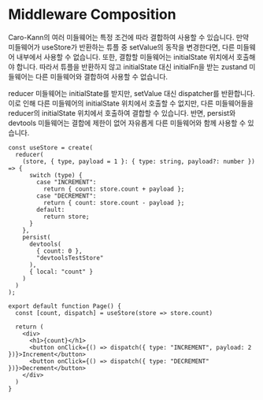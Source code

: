 # Middleware Composition


Caro-Kann의 여러 미들웨어는 특정 조건에 따라 결합하여 사용할 수 있습니다. 만약 미들웨어가 useStore가 반환하는 튜플 중 setValue의 동작을 변경한다면, 다른 미들웨어 내부에서 사용할 수 없습니다. 또한, 결합할 미들웨어는 initialState 위치에서 호출해야 합니다. 따라서 튜플을 반환하지 않고 initialState 대신 initialFn을 받는 zustand 미들웨어는 다른 미들웨어와 결합하여 사용할 수 없습니다.

reducer 미들웨어는 initialState를 받지만, setValue 대신 dispatcher를 반환합니다. 이로 인해 다른 미들웨어의 initialState 위치에서 호출할 수 없지만, 다른 미들웨어들을 reducer의 initialState 위치에서 호출하여 결합할 수 있습니다. 반면, persist와 devtools 미들웨어는 결합에 제한이 없어 자유롭게 다른 미들웨어와 함께 사용할 수 있습니다.

```tsx
const useStore = create(
  reducer(
    (store, { type, payload = 1 }: { type: string, payload?: number }) => {
      switch (type) {
        case "INCREMENT":
          return { count: store.count + payload };
        case "DECREMENT":
          return { count: store.count - payload };
        default:
          return store;
      }
    },
    persist(
      devtools(
        { count: 0 },
        "devtoolsTestStore"
      ),
      { local: "count" }
    )
  )
);

export default function Page() {
  const [count, dispatch] = useStore(store => store.count)
 
  return (
    <div>
      <h1>{count}</h1>
      <button onClick={() => dispatch({ type: "INCREMENT", payload: 2 })}>Increment</button>
      <button onClick={() => dispatch({ type: "DECREMENT" })}>Decrement</button>
    </div>
  )
}
```

